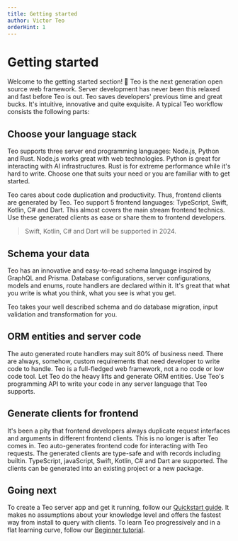 ```yaml
---
title: Getting started
author: Victor Teo
orderHint: 1
---
```


# Getting started

Welcome to the getting started section! 👋 Teo is the next generation open
source web framework. Server development has never been this relaxed and 
fast before Teo is out. Teo saves developers' previous time and great bucks.
It's intuitive, innovative and quite exquisite. A typical Teo workflow 
consists the following parts:

## Choose your language stack

Teo supports three server end programming languages: Node.js, Python and Rust.
Node.js works great with web technologies. Python is great for interacting with
AI infrastructures. Rust is for extreme performance while it's hard to write.
Choose one that suits your need or you are familiar with to get started.

Teo cares about code duplication and productivity. Thus, frontend clients are
generated by Teo. Teo support 5 frontend languages: TypeScript, Swift, Kotlin, 
C# and Dart. This almost covers the main stream frontend technics. Use these
generated clients as ease or share them to frontend developers.

> Swift, Kotlin, C# and Dart will be supported in 2024.

## Schema your data

Teo has an innovative and easy-to-read schema language inspired by GraphQL and 
Prisma. Database configurations, server configurations, models and enums, 
route handlers are declared within it. It's great that what you write is what you
think, what you see is what you get.

Teo takes your well described schema and do database migration, input validation
and transformation for you.

## ORM entities and server code

The auto generated route handlers may suit 80% of business need. There are always,
somehow, custom requirements that need developer to write code to handle. Teo is 
a full-fledged web framework, not a no code or low code tool. Let Teo do the heavy
lifts and generate ORM entities. Use Teo's programming API to write your code in
any server language that Teo supports.

## Generate clients for frontend

It's been a pity that frontend developers always duplicate request interfaces and 
arguments in different frontend clients. This is no longer is after Teo comes in.
Teo auto-generates frontend code for interacting with Teo requests. The generated
clients are type-safe and with records including builtin. TypeScript, javaScript, 
Swift, Kotlin, C# and Dart are supported. The clients can be generated into an 
existing project or a new package.

## Going next

To create a Teo server app and get it running, follow our
[Quickstart guide](/getting-started/quickstart). It makes no assumptions
about your knowledge level and offers the fastest way from install to query
with clients. To learn Teo progressively and in a flat learning curve, follow
our [Beginner tutorial](/getting-started/beginner-tutorial).
